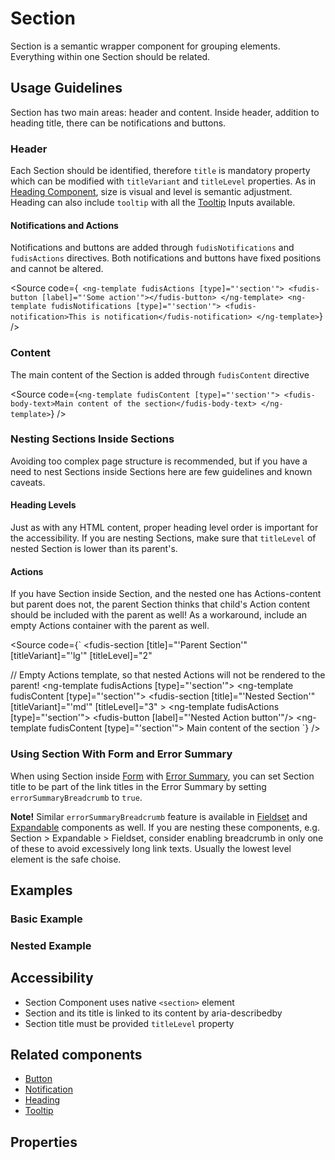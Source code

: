 
<Meta title="Components/Section" />

# Section

Section is a semantic wrapper component for grouping elements. Everything within one Section should be related.

## Usage Guidelines

Section has two main areas: header and content. Inside header, addition to heading title, there can be notifications and buttons.

### Header

Each Section should be identified, therefore `title` is mandatory property which can be modified with `titleVariant` and `titleLevel` properties. As in [Heading Component](/docs/components-typography-heading--documentation), size is visual and level is semantic adjustment.
Heading can also include `tooltip` with all the [Tooltip](/docs/directives-tooltip--documentation) Inputs available.

#### Notifications and Actions

Notifications and buttons are added through `fudisNotifications` and `fudisActions` directives. Both notifications and buttons have fixed positions and cannot be altered.

<Source
  code={`
  <ng-template fudisActions [type]="'section'">
  <fudis-button [label]="'Some action'"></fudis-button>
</ng-template>
<ng-template fudisNotifications [type]="'section'">
  <fudis-notification>This is notification</fudis-notification>
</ng-template>`}
/>

### Content

The main content of the Section is added through `fudisContent` directive

<Source
  code={`<ng-template fudisContent [type]="'section'">
  <fudis-body-text>Main content of the section</fudis-body-text>
</ng-template>`}
/>

### Nesting Sections Inside Sections

Avoiding too complex page structure is recommended, but if you have a need to nest Sections inside Sections here are few guidelines and known caveats.

#### Heading Levels

Just as with any HTML content, proper heading level order is important for the accessibility. If you are nesting Sections, make sure that `titleLevel` of nested Section is lower than its parent's.

#### Actions

If you have Section inside Section, and the nested one has Actions-content but parent does not, the parent Section thinks that child's Action content should be included with the parent as well! As a workaround, include an empty Actions container with the parent as well.

<Source
  code={`
<fudis-section
  [title]="'Parent Section'"
  [titleVariant]="'lg'"
  [titleLevel]="2"
  >
  // Empty Actions template, so that nested Actions will not be rendered to the parent!
  <ng-template fudisActions [type]="'section'"></ng-template>
  <ng-template fudisContent [type]="'section'">
    <fudis-section
      [title]="'Nested Section'"
      [titleVariant]="'md'"
      [titleLevel]="3" >
      <ng-template fudisActions [type]="'section'">
        <fudis-button [label]="'Nested Action button'"/>
      </ng-template>
      <ng-template fudisContent [type]="'section'">
        <fudis-body-text>Main content of the section</fudis-body-text>
      </ng-template>
    </fudis-section>
  </ng-template>
</fudis-section>
  `}
/>

### Using Section With Form and Error Summary

When using Section inside [Form](/docs/components-form-form--documentation) with [Error Summary](/docs/components-form-error-summary--documentation), you can set Section title to be part of the link titles in the Error Summary by setting `errorSummaryBreadcrumb` to `true`.

**Note!** Similar `errorSummaryBreadcrumb` feature is available in [Fieldset](/docs/components-form-field-set--documentation) and [Expandable](/docs/components-expandable--documentation) components as well. If you are nesting these components, e.g. Section > Expandable > Fieldset, consider enabling breadcrumb in only one of these to avoid excessively long link texts. Usually the lowest level element is the safe choise.

## Examples

### Basic Example

<Canvas of={SectionStories.Example}></Canvas>

### Nested Example

<Canvas of={SectionStories.NestedExample}></Canvas>

## Accessibility

- Section Component uses native `<section>` element
- Section and its title is linked to its content by aria-describedby
- Section title must be provided `titleLevel` property

## Related components

- [Button](/docs/components-button--documentation)
- [Notification](/docs/components-notification--documentation)
- [Heading](/docs/components-typography-heading--documentation)
- [Tooltip](/docs/directives-tooltip--documentation)

## Properties

<ArgTypes of={SectionComponent} />
